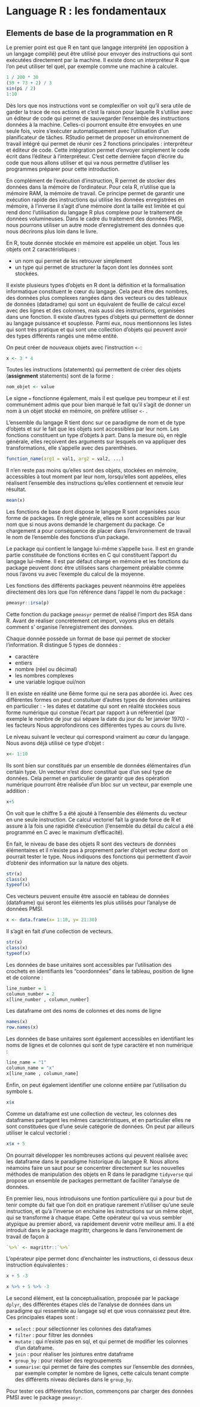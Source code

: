 # Language R : les fondamentaux

## Elements de base de la programmation en R

Le premier point est que R en tant que langage interprété (en opposition à un langage compilé) peut être utilisé pour envoyer des instructions qui sont exécutées directement par la machine.
Il existe donc un interpréteur R que l'on peut utiliser tel quel, par exemple comme une machine à calculer.

```r
1 / 200 * 30
(59 + 73 + 2) / 3
sin(pi / 2)
1:10
```

Dès lors que nos instructions vont se complexifier on voit qu'il sera utile de garder la trace de nos actions et c'est la raison pour laquelle R s'utilise avec un éditeur de code qui permet de sauvegarder l'ensemble des instructions données à la machine.
Celles-ci pourront ensuite être envoyées en une seule fois, voire s'exécuter automatiquement avec l'utilisation d'un planificateur de tâches.
RStudio permet de proposer un environnement de travail intégré qui permet de réunir ces 2 fonctions principales : interpréteur et éditeur de code.
Cette intégration permet d'envoyer simplement le code écrit dans l'éditeur à l'interpréteur.
C'est cette dernière façon d'écrire du code que nous allons utiliser et qui va nous permettre d'utiliser les programmes préparer pour cette introduction.

En complément de l'exécution d'instruction, R permet de stocker des données dans la mémoire de l'ordinateur.
Pour cela R, n'utilise que la mémoire RAM, la mémoire de travail.
Ce principe permet de garantir une exécution rapide des instructions qui utilise les données enregistrées en mémoire, à l'inverse il s'agit d'une mémoire dont la taille est limitée et qui rend donc l'utilisation du langage R plus complexe pour le traitement de données volumineuses.
Dans le cadre du traitement des données PMSI, nous pourrons utiliser un autre mode d'enregistrement des données que nous décrirons plus loin dans le livre.

En R, toute donnée stockée en mémoire est appelée un objet. Tous les objets ont 2 caractéristiques :

- un nom qui permet de les retrouver simplement 
- un type qui permet de structurer la façon dont les données sont stockées.

Il existe plusieurs types d'objets en R dont la définition et la formalisation informatique constituent le cœur du langage.
Cela peut être des nombres, des données plus complexes rangées dans des vecteurs ou des tableaux de données (datadrame) qui sont un équivalent de feuille de calcul excel avec des lignes et des colonnes, mais aussi des instructions, organisées dans une fonction.
Il existe d'autres types d'objets qui permettent de donner au langage puissance et souplesse. Parmi eux, nous mentionnons les listes qui sont très pratique et qui sont une collection d'objets qui peuvent avoir des types différents rangés une même entité.

On peut créer de nouveaux objets avec l'instruction `<-`:

```r
x <- 3 * 4 

```

Toutes les instructions (statements) qui permettent de créer des objets (**assignment** statements) sont de la forme :

```r
nom_objet <- value
```

Le signe `=` fonctionne également, mais il est quelque peu trompeur et il est communément admis que pour bien marqué le fait qu'il s'agit de donner un nom à un objet stocké en mémoire, on préfère utiliser `<-` .


L'ensemble du langage R tient donc sur ce paradigme de nom et de type d'objets et sur le fait que les objets sont accessibles par leur nom. Les fonctions constituent un type d’objets à part. Dans la mesure où, en règle générale, elles reçoivent des arguments sur lesquels on va appliquer des transformations, elle s’appelle avec des parenthèses. 

```r
function_name(arg1 = val1, arg2 = val2, ...)
```

Il n’en reste pas moins qu'elles sont des objets, stockées en mémoire, accessibles à tout moment par leur nom, lorsqu’elles sont appelées, elles réalisent l’ensemble des instructions qu’elles contiennent et renvoie leur résultat. 

```r
mean(x)
```

Les fonctions de base dont dispose le langage R sont organisées sous forme de packages. En règle générale, elles ne sont accessibles par leur nom que si nous avons demandé le chargement du package. Ce chargement a pour conséquence de placer dans l'environnement de travail le nom de l’ensemble des fonctions d’un package.

Le package qui contient le langage lui-même s’appelle `base`. Il est en grande partie constituée de fonctions écrites en C qui constituent l’apport du langage lui-même. Il est par défaut chargé en mémoire et les fonctions du package peuvent donc être utilisées sans chargement préalable comme nous l’avons vu avec l’exemple du calcul de la moyenne.

Les fonctions des différents packages peuvent néanmoins être appelées directement dès lors que l’on référence dans l’appel le nom du package :

```r
pmeasyr::irsa(p)
```

Cette fonction du package `pmeasyr` permet de réalisé l’import des RSA dans R. Avant de réaliser concrètement cet import, voyons plus en détails comment s' organise l’enregistrement des données.

Chaque donnée possède un format de base qui permet de stocker l’information. R distingue 5 types de données :

- caractère
- entiers
- nombre (réel ou décimal)
- les nombres complexes
- une variable logique oui/non

Il en existe en réalité une 6ème forme qui ne sera pas abordée ici. Avec ces différentes formes on peut constuituer d'autres types de données unitaires en particulier :
- les dates et datatime qui sont en réalité stockées sous forme numérique qui constue l'écart par rapport à un référentiel (par exemple le nombre de jour qui sépare la date du jour du 1er janvier 1970)
- les facteurs
Nous approfondirons ces différentes types au cours du livre.

Le niveau suivant le vecteur qui correspond vraiment au cœur du langage. Nous avons déjà utilisé ce type d'objet :
```r
x<- 1:10
```

Ils sont bien sur constitués par un ensemble de données élémentaires d’un certain type. Un vecteur n’est donc constitué que d’un seul type de données. Cela permet en particulier de garantir que des opération numérique pourront être réalisée d’un bloc sur un vecteur, par exemple une addition :
```r
x+5
```
On voit que le chiffre 5 a été ajouté à l’ensemble des éléments du vecteur en une seule instruction. Ce calcul vectoriel fait la grande force de R et assure à la fois une rapidité d'exécution (l’ensemble du détail du calcul a été programmé en C avec le maximum d’efficacité).

En fait, le niveau de base des objets R sont des vecteurs de données élémentaires et il n'existe pas à proprement parler d'objet vecteur dont on pourrait tester le type. Nous indiquons des fonctions qui permettent d'avoir d'obtenir des information sur la nature des objets.

```r
str(x)
class(x)
typeof(x)

```

Ces vecteurs peuvent ensuite être associé en tableau de données (dataframe) qui seront les éléments les plus utilisés pour l’analyse de données PMSI.
```r
x <- data.frame(x= 1:10, y= 21:30)
```

Il s'agit en fait d'une collection de vecteurs.
```r
str(x)
class(x)
typeof(x)

```

Les données de base unitaires sont accessibles par l'utilisation des crochets en identifiants les "coordonnées" dans le tableau, position de ligne et de colonne :
```r
line_number = 1
columun_number = 2
x[line_number , columun_number]

```

Les dataframe ont des noms de colonnes et des noms de ligne
```r
names(x)
row.names(x)

```

Les données de base unitaires sont également accessibles en identifiant les noms de lignes et de colonnes qui sont de type caractère et non numérique :
```r
line_name = "1"
columun_name = "x"
x[line_name , columun_name]

```
Enfin, on peut également identifier une colonne entière par l'utilisation du symbole `$`.
```r
x$x

```

Comme un dataframe est une collection de vecteur, les colonnes des dataframes partagent les mêmes caractéristiques, et en particulier elles ne sont constituées que d’une seule catégorie de données. On peut par ailleurs utiliser le calcul vectoriel :
```r
x$x + 5

```

On pourrait développer les nombreuses actions qui peuvent réalisée avec les dataframe dans le paradigme historique du langage R. Nous allons néamoins faire un saut pour se concentrer directement sur les nouvelles méthodes de manipulation des objets en R dans le paradigme `tidyverse` qui propose un ensemble de packages permettant de faciliter l'analyse de données.

En premier lieu, nous introduisons une fontion particulière qui a pour but de tenir compte du fait que l'on doit en pratique rarement n'utiliser qu'une seule instruction, et qu'a l'inverse on enchaine les instructions sur un même objet, qui se transforme à chaque étape. Cette opérateur qui va vous sembler atypique au premier abord, va rapidement devenir votre meilleur ami. Il a été introduit dans le package magrittr, chargeons le dans l'environement de travail de façon à 

```r

`%>%` <- magrittr::`%>%`

```
L'opérateur pipe permet donc d'enchainter les instructions, ci dessous deux instruction équivalentes :
```r

x + 5 -3

x %>% + 5 %>% -3


```

Le second élément, est la conceptualisation, proposée par le package `dplyr`, des différentes étapes clés de l'analyse de données dans un paradigme qui ressemble au langage sql et que vous connaissez peut être.  Ces principales étapes sont :

- `select` : pour sélectionner les colonnes des dataframes
- `filter` : pour filtrer les données
- `mutate` : qui n'existe pas en sql, et qui permet de modifier les colonnes d'un dataframe.
- `join` : pour réaliser les jointures entre dataframe
- `group_by` : pour réaliser des regroupements
- `summarise`: qui permet de faire des comptes sur l'ensemble des données, par exemple compter le nombre de lignes, cette calculs tenant compte des différents niveau déclarés dans le `group_by`.

Pour tester ces différentes fonction, commençons par charger des données PMSI avec le package `pmeasyr`.


